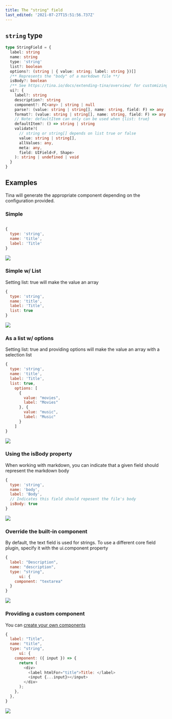 ```yaml
---
title: The "string" field
last_edited: '2021-07-27T15:51:56.737Z'
---
```


## `string` type

```ts
type StringField = {
  label: string
  name: string
  type: 'string'
  list?: boolean
  options?: (string | { value: string; label: string })[]
  /** Represents the "body" of a markdown file **/
  isBody?: boolean
  /** See https://tina.io/docs/extending-tina/overview/ for customizing the UI **/
  ui?: {
    label?: string
    description?: string
    component?: FC<any> | string | null
    parse?: (value: string | string[], name: string, field: F) => any
    format?: (value: string | string[], name: string, field: F) => any
    // Note: defaultItem can only can be used when {list: true}
    defaultItem?: () => string | string
    validate?(
      // string or string[] depends on list true or false
      value: string | string[],
      allValues: any,
      meta: any,
      field: UIField<F, Shape>
    ): string | undefined | void
  }
}
```

## Examples

Tina will generate the appropriate component depending on the
configuration provided.

### Simple

```javascript

{
  type: 'string',
  name: 'title',
  label: 'Title'
}
```

![](https://res.cloudinary.com/forestry-demo/image/upload/v1722240285/Screenshot_2024-07-29_at_6.04.22_PM_nglp7p.png)

### Simple w/ List

Setting list: true will make the value an array

```javascript
{
  type: 'string',
  name: 'title',
  label: 'Title',
  list: true
}
```

![](https://res.cloudinary.com/forestry-demo/image/upload/v1722240476/Screenshot_2024-07-29_at_6.07.47_PM_u0k6wv.png)

### As a list w/ options

Setting list: true and providing options will make the value an array with a selection list

```javascript
{
  type: 'string',
  name: 'title',
  label: 'Title',
  list: true,
    options: [
      {
        value: "movies",
        label: "Movies"
      }, {
        value: "music",
        label: "Music"
      }
    ]
}
```

![](https://res.cloudinary.com/forestry-demo/image/upload/v1722240556/Screenshot_2024-07-29_at_6.09.08_PM_shcnii.png)

### Using the isBody property

When working with markdown, you can indicate that a given field should represent the markdown body

```javascript
{
  type: 'string',
  name: 'body',
  label: 'Body',
  // Indicates this field should repesent the file's body
  isBody: true
}
```

![](https://res.cloudinary.com/forestry-demo/image/upload/v1722240676/Screenshot_2024-07-29_at_6.11.09_PM_nmqsgs.png)

### Override the built-in component

By default, the text field is used for strings. To use a different core field plugin, specify it with the ui.component property

```javascript
{
  label: "Description",
  name: "description",
  type: "string",
      ui: {
    component: "textarea"
  }
}
```

![](https://res.cloudinary.com/forestry-demo/image/upload/v1722240786/Screenshot_2024-07-29_at_6.13.00_PM_cbwz3k.png)

### Providing a custom component

You can [create your own components](https://tina.io/docs/extending-tina/custom-field-components/)

```javascript
{
  label: "Title",
  name: "title",
  type: "string",
      ui: {
    component: ({ input }) => {
      return (
        <div>
          <label htmlFor="title">Title: </label>
          <input {...input}></input>
        </div>
      );
    },
  },
}
```

![](https://res.cloudinary.com/forestry-demo/image/upload/v1722240866/Screenshot_2024-07-29_at_6.14.19_PM_lxkuva.png)
